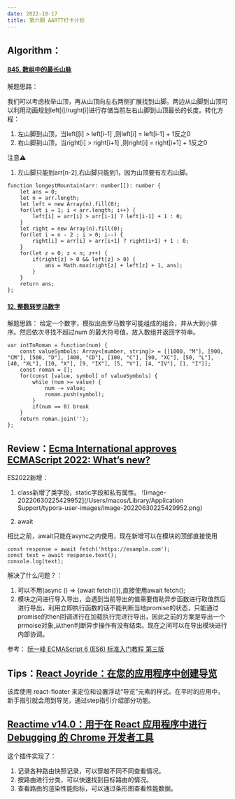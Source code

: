 ```yaml
---
date: 2022-10-17
title: 第六期 AARTT打卡计划
---
```


## Algorithm：

#### [845. 数组中的最长山脉](https://leetcode.cn/problems/longest-mountain-in-array/)

解题思路：

我们可以考虑枚举山顶，再从山顶向左右两侧扩展找到山脚。两边从山脚到山顶可以利用动画规划left[i]/rught[i]进行存储当前左右山脚到山顶最长的长度。转化方程：

1. 左山脚到山顶，当left[[i] > left[i-1] ,则left[i] = left[i-1] + 1反之0
2. 右山脚到山顶，当right[i] > right[i+1] ,则right[i] = right[i+1] + 1反之0

注意⚠️

1. 左山脚只能到arr[n-2],右山脚只能到1，因为山顶要有左右山脚。

```
function longestMountain(arr: number[]): number {
    let ans = 0;
    let n = arr.length;
    let left = new Array(n).fill(0);
    for(let i = 1; i < arr.length; i++) {
        left[i] = arr[i] > arr[i-1] ? left[i-1] + 1 : 0;
    }
    let right = new Array(n).fill(0);
    for(let i = n - 2 ; i > 0; i--) {
        right[i] = arr[i] > arr[i+1] ? right[i+1] + 1 : 0;
    }
    for(let z = 0; z < n; z++) {
        if(right[z] > 0 && left[z] > 0) {
            ans = Math.max(right[z] + left[z] + 1, ans);
        }
    }
    return ans;
};
```

#### [12. 整数转罗马数字](https://leetcode.cn/problems/integer-to-roman/)

解题思路：
给定一个数字，模拟出由罗马数字可能组成的组合，并从大到小排序。然后依次寻找不超过num 的最大符号值，放入数组并返回字符串。

```
var intToRoman = function(num) {
    const valueSymbols: Array<[number, string]> = [[1000, "M"], [900, "CM"], [500, "D"], [400, "CD"], [100, "C"], [90, "XC"], [50, "L"], [40, "XL"], [10, "X"], [9, "IX"], [5, "V"], [4, "IV"], [1, "I"]];
    const roman = [];
    for(const [value, symbol] of valueSymbols) {
        while (num >= value) {
            num -= value;
            roman.push(symbol);
        }
        if(num == 0) break
    }
    return roman.join('');
};
```



## Review：[Ecma International approves ECMAScript 2022: What’s new?](https://2ality.com/2022/06/ecmascript-2022.html)

 ES2022新增：

1. class新增了类字段，static字段和私有属性。
![image-20220630225429952](/Users/macos/Library/Application Support/typora-user-images/image-20220630225429952.png)

2. await

相比之前，await只能在async之内使用，现在新增可以在模块的顶部直接使用

```
const response = await fetch('https://example.com');
const text = await response.text();
console.log(text);
```

解决了什么问题？： 

1. 可以不用(async () => {await fetch()}),直接使用await fetch();
2. 模块之间进行导入导出，会遇到当前导出的值需要借助异步函数进行取值然后进行导出，利用立即执行函数的话不能判断当地promise的状态，只能通过promise的then回调进行在加载执行完进行导出，因此之前的方案是导出一个prmoise对象,从then判断异步操作有没有结束。现在之间可以在导出模块进行内部协调。

参考： [阮一峰 ECMAScript 6 (ES6) 标准入门教程 第三版](https://www.bookstack.cn/read/es6-3rd/spilt.7.docs-async.md)

## Tips：[React Joyride：在您的应用程序中创建导览](https://github.com/gilbarbara/react-joyride)

该库使用 react-floater 来定位和设置浮动“导览”元素的样式。在平时的应用中，新手指引就会用到导览，通过step指引介绍部分功能。

## [Reactime v14.0：用于在 React 应用程序中进行 Debugging 的 Chrome 开发者工具](https://github.com/open-source-labs/reactime/releases/tag/v14.0.0)

这个插件实现了：

1. 记录各种路由快照记录，可以穿越不同不同查看情况。
2. 按路由进行分类，可以快速找到目标路由的情况。
3. 查看路由的渲染性能指标，可以通过条形图查看性能数据。